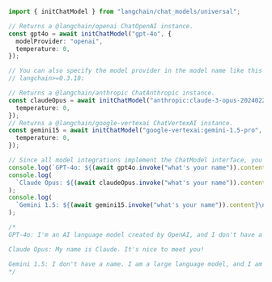 ```typescript
import { initChatModel } from "langchain/chat_models/universal";

// Returns a @langchain/openai ChatOpenAI instance.
const gpt4o = await initChatModel("gpt-4o", {
  modelProvider: "openai",
  temperature: 0,
});

// You can also specify the model provider in the model name like this in
// langchain>=0.3.18:

// Returns a @langchain/anthropic ChatAnthropic instance.
const claudeOpus = await initChatModel("anthropic:claude-3-opus-20240229", {
  temperature: 0,
});
// Returns a @langchain/google-vertexai ChatVertexAI instance.
const gemini15 = await initChatModel("google-vertexai:gemini-1.5-pro", {
  temperature: 0,
});

// Since all model integrations implement the ChatModel interface, you can use them in the same way.
console.log(`GPT-4o: ${(await gpt4o.invoke("what's your name")).content}\n`);
console.log(
  `Claude Opus: ${(await claudeOpus.invoke("what's your name")).content}\n`
);
console.log(
  `Gemini 1.5: ${(await gemini15.invoke("what's your name")).content}\n`
);

/*
GPT-4o: I'm an AI language model created by OpenAI, and I don't have a personal name. You can call me Assistant or any other name you prefer! How can I help you today?

Claude Opus: My name is Claude. It's nice to meet you!

Gemini 1.5: I don't have a name. I am a large language model, and I am not a person. I am a computer program that can generate text, translate languages, write different kinds of creative content, and answer your questions in an informative way.
*/
```